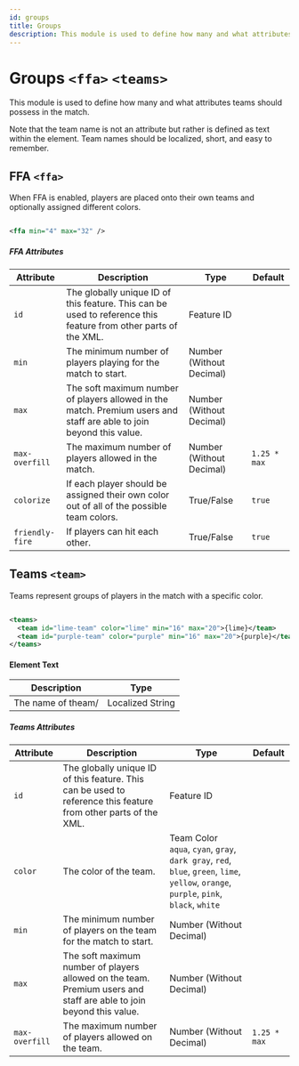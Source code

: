 ```yaml
---
id: groups
title: Groups
description: This module is used to define how many and what attributes teams should possess in the match.
---
```


# Groups `<ffa>` `<teams>`

This module is used to define how many and what attributes teams should possess in the match.

Note that the team name is not an attribute but rather is defined as text within the element. Team names should be localized, short, and easy to remember.

## FFA `<ffa>`

When FFA is enabled, players are placed onto their own teams and optionally assigned different colors.

```xml

<ffa min="4" max="32" />

```

##### FFA Attributes

| Attribute       | Description                                                                                                          | Type                                                               | Default      |
| --------------- | -------------------------------------------------------------------------------------------------------------------- | ------------------------------------------------------------------ | ------------ |
| `id`            | The globally unique ID of this feature. This can be used to reference this feature from other parts of the XML.      | <span class="badge badge--primary">Feature ID</span>               |              |
| `min`           | The minimum number of players playing for the match to start.                                                        | <span class="badge badge--primary">Number (Without Decimal)</span> |              |
| `max`           | The soft maximum number of players allowed in the match. Premium users and staff are able to join beyond this value. | <span class="badge badge--primary">Number (Without Decimal)</span> |              |
| `max-overfill`  | The maximum number of players allowed in the match.                                                                  | <span class="badge badge--primary">Number (Without Decimal)</span> | `1.25 * max` |
| `colorize`      | If each player should be assigned their own color out of all of the possible team colors.                            | <span class="badge badge--primary">True/False</span>               | `true`       |
| `friendly-fire` | If players can hit each other.                                                                                       | <span class="badge badge--primary">True/False</span>               | `true`       |

## Teams `<team>`

Teams represent groups of players in the match with a specific color.

```xml

<teams>
  <team id="lime-team" color="lime" min="16" max="20">{lime}</team>
  <team id="purple-team" color="purple" min="16" max="20">{purple}</team>
</teams>

```

#### Element Text

| Description        | Type                                                       |
| ------------------ | ---------------------------------------------------------- |
| The name of theam/ | <span class="badge badge--primary">Localized String</span> |

##### Teams Attributes

| Attribute      | Description                                                                                                         | Type                                                                                                                                                                                  | Default      |
| -------------- | ------------------------------------------------------------------------------------------------------------------- | ------------------------------------------------------------------------------------------------------------------------------------------------------------------------------------- | ------------ |
| `id`           | The globally unique ID of this feature. This can be used to reference this feature from other parts of the XML.     | <span class="badge badge--primary">Feature ID</span>                                                                                                                                  |              |
| `color`        | The color of the team.                                                                                              | <span class="badge badge--primary">Team Color</span><br />`aqua`, `cyan`, `gray`, `dark gray`, `red`, `blue`, `green`, `lime`, `yellow`, `orange`, `purple`, `pink`, `black`, `white` |              |
| `min`          | The minimum number of players on the team for the match to start.                                                   | <span class="badge badge--primary">Number (Without Decimal)</span>                                                                                                                    |              |
| `max`          | The soft maximum number of players allowed on the team. Premium users and staff are able to join beyond this value. | <span class="badge badge--primary">Number (Without Decimal)</span>                                                                                                                    |              |
| `max-overfill` | The maximum number of players allowed on the team.                                                                  | <span class="badge badge--primary">Number (Without Decimal)</span>                                                                                                                    | `1.25 * max` |
